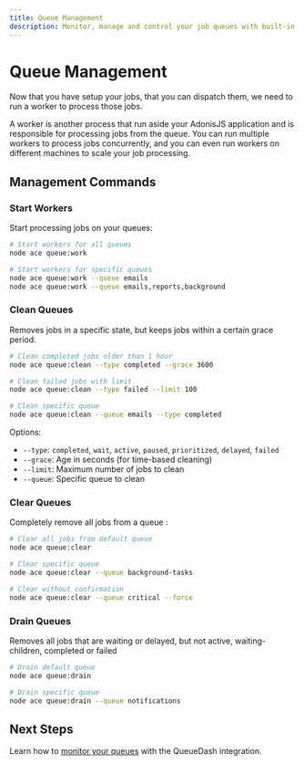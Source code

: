 ```yaml
---
title: Queue Management
description: Monitor, manage and control your job queues with built-in commands and APIs
---
```


# Queue Management

Now that you have setup your jobs, that you can dispatch them, we need to run a worker to process those jobs.

A worker is another process that run aside your AdonisJS application and is responsible for processing jobs from the queue. You can run multiple workers to process jobs concurrently, and you can even run workers on different machines to scale your job processing.

## Management Commands

### Start Workers

Start processing jobs on your queues:

```bash
# Start workers for all queues
node ace queue:work

# Start workers for specific queues
node ace queue:work --queue emails
node ace queue:work --queue emails,reports,background
```

### Clean Queues

Removes jobs in a specific state, but keeps jobs within a certain grace period.

```bash
# Clean completed jobs older than 1 hour
node ace queue:clean --type completed --grace 3600

# Clean failed jobs with limit
node ace queue:clean --type failed --limit 100

# Clean specific queue
node ace queue:clean --queue emails --type completed
```

Options:
- `--type`: `completed`, `wait`, `active`, `paused`, `prioritized`, `delayed`, `failed`
- `--grace`: Age in seconds (for time-based cleaning)
- `--limit`: Maximum number of jobs to clean
- `--queue`: Specific queue to clean

### Clear Queues

Completely remove all jobs from a queue :

```bash
# Clear all jobs from default queue
node ace queue:clear

# Clear specific queue
node ace queue:clear --queue background-tasks

# Clear without confirmation
node ace queue:clear --queue critical --force
```

### Drain Queues

Removes all jobs that are waiting or delayed, but not active, waiting-children, completed or failed

```bash
# Drain default queue
node ace queue:drain

# Drain specific queue
node ace queue:drain --queue notifications
```

## Next Steps

Learn how to [monitor your queues](./queue-dashboard.mdx) with the QueueDash integration.
